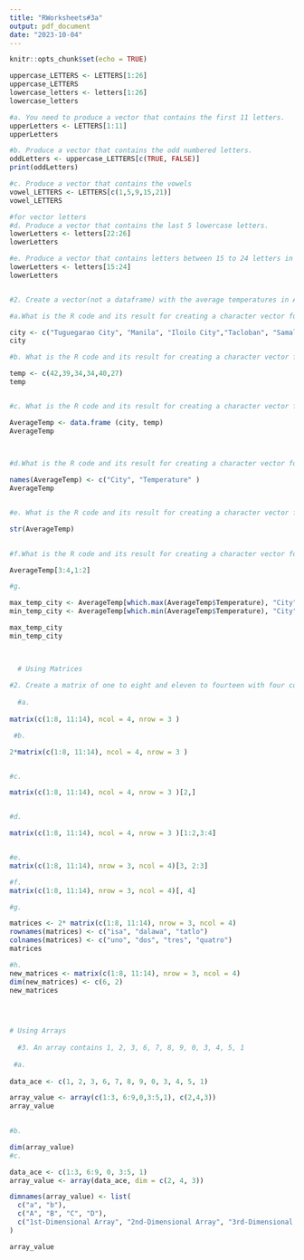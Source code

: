 ```yaml
---
title: "RWorksheets#3a"
output: pdf_document
date: "2023-10-04"
---
```


```r
knitr::opts_chunk$set(echo = TRUE)
```








```r



uppercase_LETTERS <- LETTERS[1:26]
uppercase_LETTERS
lowercase_letters <- letters[1:26]
lowercase_letters

#a. You need to produce a vector that contains the first 11 letters.
upperLetters <- LETTERS[1:11]
upperLetters

#b. Produce a vector that contains the odd numbered letters.
oddLetters <- uppercase_LETTERS[c(TRUE, FALSE)]
print(oddLetters)

#c. Produce a vector that contains the vowels
vowel_LETTERS <- LETTERS[c(1,5,9,15,21)]
vowel_LETTERS

#for vector letters
#d. Produce a vector that contains the last 5 lowercase letters.
lowerLetters <- letters[22:26]
lowerLetters

#e. Produce a vector that contains letters between 15 to 24 letters in lowercase.
lowerLetters <- letters[15:24]
lowerLetters


#2. Create a vector(not a dataframe) with the average temperatures in April for Tuguegarao City, Manila, Iloilo City, Tacloban, Samal Island, and Davao City. The average temperatures in Celcius are 42, 39, 34, 34, 30, and 27 degrees.

#a.What is the R code and its result for creating a character vector for the city/town of Tuguegarao City, Manila, Iloilo City, Tacloban,Samal Island, and Davao City? Name the object as city. The names should follow the same order as in the instruction.

city <- c("Tuguegarao City", "Manila", "Iloilo City","Tacloban", "Samal Island", "Davao City" )
city

#b. What is the R code and its result for creating a character vector for the city/town of Tuguegarao City, Manila, Iloilo City, Tacloban,Samal Island, and Davao City? Name the object as city. The names should follow the same order as in the instruction.

temp <- c(42,39,34,34,40,27)
temp


#c. What is the R code and its result for creating a character vector for the city/town of Tuguegarao City, Manila, Iloilo City, Tacloban,Samal Island, and Davao City? Name the object as city. The names should follow the same order as in the instruction.

AverageTemp <- data.frame (city, temp)
AverageTemp


  
#d.What is the R code and its result for creating a character vector for the city/town of Tuguegarao City, Manila, Iloilo City, Tacloban,Samal Island, and Davao City? Name the object as city. The names should follow the same order as in the instruction.

names(AverageTemp) <- c("City", "Temperature" )
AverageTemp


#e. What is the R code and its result for creating a character vector for the city/town of Tuguegarao City, Manila, Iloilo City, Tacloban,Samal Island, and Davao City? Name the object as city. The names should follow the same order as in the instruction.

str(AverageTemp)  
  

#f.What is the R code and its result for creating a character vector for the city/town of Tuguegarao City, Manila, Iloilo City, Tacloban,Samal Island, and Davao City? Name the object as city. The names should follow the same order as in the instruction.

AverageTemp[3:4,1:2]

#g.

max_temp_city <- AverageTemp[which.max(AverageTemp$Temperature), "City"]
min_temp_city <- AverageTemp[which.min(AverageTemp$Temperature), "City"]

max_temp_city
min_temp_city


  
  # Using Matrices
  
#2. Create a matrix of one to eight and eleven to fourteen with four columns and three rows.
  
  #a. 
  
matrix(c(1:8, 11:14), ncol = 4, nrow = 3 )

 #b.

2*matrix(c(1:8, 11:14), ncol = 4, nrow = 3 )


#c.

matrix(c(1:8, 11:14), ncol = 4, nrow = 3 )[2,]


#d.

matrix(c(1:8, 11:14), ncol = 4, nrow = 3 )[1:2,3:4]


#e.
matrix(c(1:8, 11:14), nrow = 3, ncol = 4)[3, 2:3]

#f.
matrix(c(1:8, 11:14), nrow = 3, ncol = 4)[, 4]

#g.

matrices <- 2* matrix(c(1:8, 11:14), nrow = 3, ncol = 4)
rownames(matrices) <- c("isa", "dalawa", "tatlo")
colnames(matrices) <- c("uno", "dos", "tres", "quatro")
matrices

#h.
new_matrices <- matrix(c(1:8, 11:14), nrow = 3, ncol = 4)
dim(new_matrices) <- c(6, 2)
new_matrices



  
# Using Arrays
  
  #3. An array contains 1, 2, 3, 6, 7, 8, 9, 0, 3, 4, 5, 1
  
 #a. 
  
data_ace <- c(1, 2, 3, 6, 7, 8, 9, 0, 3, 4, 5, 1)

array_value <- array(c(1:3, 6:9,0,3:5,1), c(2,4,3))
array_value
  

#b. 

dim(array_value)
#c.

data_ace <- c(1:3, 6:9, 0, 3:5, 1)
array_value <- array(data_ace, dim = c(2, 4, 3))

dimnames(array_value) <- list(
  c("a", "b"),
  c("A", "B", "C", "D"),
  c("1st-Dimensional Array", "2nd-Dimensional Array", "3rd-Dimensional Array")
)

array_value


````








